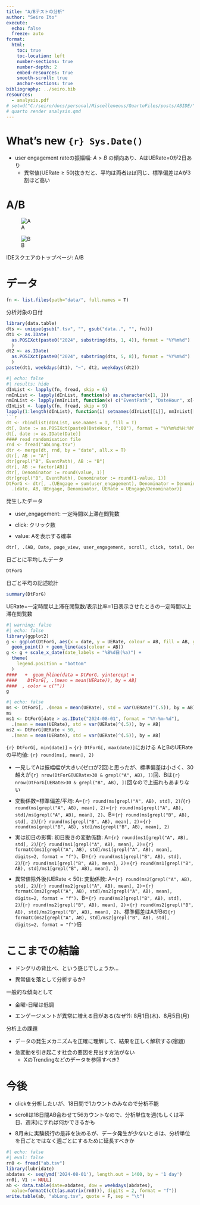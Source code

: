 ```yaml
---
title: "A/Bテストの分析"
author: "Seiro Ito"
execute: 
  echo: false
  freeze: auto
format:
  html:
    toc: true
    toc-location: left
    number-sections: true
    number-depth: 2
    embed-resources: true
    smooth-scroll: true
    anchor-sections: true
bibliography: ../seiro.bib
resources:
  - analysis.pdf
# setwd("C:/seiro/docs/personal/Miscelleneous/QuartoFiles/posts/ABIDE/"); quarto::quarto_render("analysis.qmd")
# quarto render analysis.qmd
---
```

<style>
br {
  /* change <br> space length*/
  display: block; /* makes it have a width */
  content: ""; /* clears default height */
  margin-top: 10px; /* change this to whatever height you want it */
}
</style>

# What's new `{r} Sys.Date()`

* user engagement rateの振幅幅: $A>B$ の傾向あり、AはUERate=0が2日あり  
   * 異常値(UERate$\geqslant 50$)抜きだと、平均は両者ほぼ同じ、標準偏差はAが3割ほど高い  


# A/B

::: {layout-ncol=2}

![A](A_08-29-2024.jpg){#fig-A}

![B](B_08-29-2024.jpg){#fig-B}

IDEスクエアのトップページ: A/B 
:::

# データ

```r
fn <- list.files(path="data/", full.names = T)
```
分析対象の日付
```r
library(data.table)
dts <- unique(gsub(".tsv", "", gsub("data..", "", fn)))
dt1 <- as.IDate(
  as.POSIXct(paste0("2024", substring(dts, 1, 4)), format = "%Y%m%d")
  )
dt2 <- as.IDate(
  as.POSIXct(paste0("2024", substring(dts, 5, 8)), format = "%Y%m%d")
  )
paste(dt1, weekdays(dt1), "~", dt2, weekdays(dt2))
```
```r
#| echo: false
#| results: hide
dInList <- lapply(fn, fread, skip = 6)
nmInList <- lapply(dInList, function(x) as.character(x[1, ]))
nmInList <- lapply(nmInList, function(x) c("EventPath", "DateHour", x[-c(1:2, length(x))], "total"))
dInList <- lapply(fn, fread, skip = 9)
lapply(1:length(dInList), function(i) setnames(dInList[[i]], nmInList[[i]]))
```r
dt <- rbindlist(dInList, use.names = T, fill = T)
dt[, Date := as.POSIXct(paste0(DateHour, ":00"), format = "%Y%m%d%H:%M")]
dt[, date := as.IDate(Date)]
#### read randomisation file
rnd <- fread("abLong.tsv")
dtr <- merge(dt, rnd, by = "date", all.x = T)
dtr[, AB := "A"]
dtr[grepl("B", EventPath), AB := "B"]
dtr[, AB := factor(AB)]
dtr[, Denominator := round(value, 1)]
dtr[grepl("B", EventPath), Denominator := round(1-value, 1)]
DtForG <- dtr[, .(UEngage = sum(user_engagement), Denominator = Denominator[1]), by = .(date, AB)][, 
  .(date, AB, UEngage, Denominator, UERate = UEngage/Denominator)]
```
発生したデータ

* user_engagement: 一定時間以上滞在閲覧数  
* click: クリック数  
* value: Aを表示する確率  

```r
dtr[, .(AB, Date, page_view, user_engagement, scroll, click, total, Denominator)]
```

日ごとに平均したデータ
```r
DtForG
```
日ごと平均の記述統計

```r
summary(DtForG)
```

UERate=一定時間以上滞在閲覧数/表示比率=1日表示させたときの一定時間以上滞在閲覧数
```r
#| warning: false
#| echo: false
library(ggplot2)
g <- ggplot(DtForG, aes(x = date, y = UERate, colour = AB, fill = AB, group = AB)) +
  geom_point() + geom_line(aes(colour = AB))
g <- g + scale_x_date(date_labels = "%B%d日(%a)") +
  theme(
    legend.position = "bottom"
  )
####   +  geom_hline(data = DtForG, yintercept = 
####    DtForG[, .(mean = mean(UERate)), by = AB]
####  , color = c(""))
g
```
```r
#| echo: false
ms <- DtForG[, .(mean = mean(UERate), std = var(UERate)^(.5)), by = AB]
ms
ms1 <- DtForG[date > as.IDate("2024-08-01", format = "%Y-%m-%d"), 
  .(mean = mean(UERate), std = var(UERate)^(.5)), by = AB]
ms2 <- DtForG[UERate < 50, 
  .(mean = mean(UERate), std = var(UERate)^(.5)), by = AB]
```

`{r} DtForG[, min(date)]` ~ `{r} DtForG[, max(date)]`における	AとBのUERateの平均値: `{r} round(ms[, mean], 2)`

* 一見してAは振幅幅が大きい(ゼロが2回)と思ったが、標準偏差は小さく、30越えが`{r} nrow(DtForG[UERate>30 & grepl("A", AB), ])`回、Bは`{r} nrow(DtForG[UERate>30 & grepl("B", AB), ])`回なので上振れもあまりない  
* 変動係数=標準偏差/平均: A=`{r} round(ms[grepl("A", AB), std], 2)`/`{r} round(ms[grepl("A", AB), mean], 2)`=`{r} round(ms[grepl("A", AB), std]/ms[grepl("A", AB), mean], 2)`、B=`{r} round(ms[grepl("B", AB), std], 2)`/`{r} round(ms[grepl("B", AB), mean], 2)`=`{r} round(ms[grepl("B", AB), std]/ms[grepl("B", AB), mean], 2)`  
* 実は初日の影響: 初日抜きの変動係数: A=`{r} round(ms1[grepl("A", AB), std], 2)`/`{r} round(ms1[grepl("A", AB), mean], 2)`=`{r} formatC(ms1[grepl("A", AB), std]/ms1[grepl("A", AB), mean], digits=2, format = "f")`、B=`{r} round(ms1[grepl("B", AB), std], 2)`/`{r} round(ms1[grepl("B", AB), mean], 2)`=`{r} round(ms1[grepl("B", AB), std]/ms1[grepl("B", AB), mean], 2)`  
* 異常値除外後(UERate$<50$): 変動係数: A=`{r} round(ms2[grepl("A", AB), std], 2)`/`{r} round(ms2[grepl("A", AB), mean], 2)`=`{r} formatC(ms2[grepl("A", AB), std]/ms2[grepl("A", AB), mean], digits=2, format = "f")`、B=`{r} round(ms2[grepl("B", AB), std], 2)`/`{r} round(ms2[grepl("B", AB), mean], 2)`=`{r} round(ms2[grepl("B", AB), std]/ms2[grepl("B", AB), mean], 2)`、標準偏差はAがBの`{r} formatC(ms2[grepl("A", AB), std]/ms2[grepl("B", AB), std], digits=2, format = "f")`倍  

# ここまでの結論

* ドングリの背比べ、という感じでしょうか...  
* 異常値を落として分析するか?  

一般的な傾向として  

* 金曜-日曜は低調  
* エンゲージメントが異常に増える日がある(なぜ?): 8月1日(木)、8月5日(月)  

分析上の課題  

* データの発生メカニズムを正確に理解して、結果を正しく解釈する(宿題)  
* 急変動を引き起こす社会の要因を見出す方法がない  
   * XのTrendingなどのデータを参照すべき? 

# 今後

* clickを分析したいが、18日間で1カウントのみなので分析不能  
* scrollは18日間AB合わせて56カウントなので、分析単位を週(もしくは平日、週末)にすれば何かできるかも  
* 8月末に実験続行の是非を決めるが、データ発生が少ないときは、分析単位を日ごとではなく週ごとにするために延長すべきか  


```r
#| echo: false
#| eval: false
rn0 <- fread("ab.tsv")
library(lubridate)
abdates <- seq(ymd('2024-08-01'), length.out = 1400, by = '1 day')
rn0[, V1 := NULL]
ab <- data.table(date=abdates, dow = weekdays(abdates), 
  value=formatC(c(t(as.matrix(rn0))), digits = 2, format = "f"))
write.table(ab, "abLong.tsv", quote = F, sep = "\t")
```

